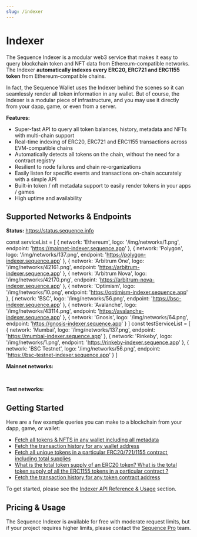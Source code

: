 ```yaml
---
slug: /indexer
---
```


# Indexer

The Sequence Indexer is a modular web3 service that makes it easy to query blockchain token
and NFT data from Ethereum-compatible networks. The Indexer **automatically indexes every
ERC20, ERC721 and ERC1155 token** from Ethereum-compatible chains. 

In fact, the Sequence Wallet uses the Indexer behind the scenes so it can seamlessly
render all token information in any wallet. But of course, the Indexer is a modular piece
of infrastructure, and you may use it directly from your dapp, game, or even from
a server.

**Features:**
* Super-fast API to query all token balances, history, metadata and NFTs with multi-chain support
* Real-time indexing of ERC20, ERC721 and ERC1155 transactions across EVM-compatible chains
* Automatically detects all tokens on the chain, without the need for a contract registry
* Resilient to node failures and chain re-organizations
* Easily listen for specific events and transactions on-chain accurately with a simple API
* Built-in token / nft metadata support to easily render tokens in your apps / games
* High uptime and availability


## Supported Networks & Endpoints

**Status:** https://status.sequence.info

const serviceList = [
  { network: 'Ethereum', logo: '/img/networks/1.png', endpoint: 'https://mainnet-indexer.sequence.app' },
  { network: 'Polygon', logo: '/img/networks/137.png', endpoint: 'https://polygon-indexer.sequence.app' },
  { network: 'Arbitrum One', logo: '/img/networks/42161.png', endpoint: 'https://arbitrum-indexer.sequence.app' },
  { network: 'Arbitrum Nova', logo: '/img/networks/42170.png', endpoint: 'https://arbitrum-nova-indexer.sequence.app' },
  { network: 'Optimism', logo: '/img/networks/10.png', endpoint: 'https://optimism-indexer.sequence.app' },
  { network: 'BSC', logo: '/img/networks/56.png', endpoint: 'https://bsc-indexer.sequence.app' },
  { network: 'Avalanche', logo: '/img/networks/43114.png', endpoint: 'https://avalanche-indexer.sequence.app' },
  { network: 'Gnosis', logo: '/img/networks/64.png', endpoint: 'https://gnosis-indexer.sequence.app' }
]
const testServiceList = [
  { network: 'Mumbai', logo: '/img/networks/137.png', endpoint: 'https://mumbai-indexer.sequence.app' },
  { network: 'Rinkeby', logo: '/img/networks/1.png', endpoint: 'https://rinkeby-indexer.sequence.app' },
  { network: 'BSC Testnet', logo: '/img/networks/56.png', endpoint: 'https://bsc-testnet-indexer.sequence.app' }
]

**Mainnet networks:**

<SequenceServiceList serviceName="Indexer" serviceList={serviceList} />

<br />

**Test networks:**
<SequenceServiceList serviceName="Indexer" serviceList={testServiceList} />


## Getting Started

Here are a few example queries you can make to a blockchain from your dapp, game, or wallet: 

* [Fetch all tokens & NFTS in any wallet including all metadata](/indexer/api#fetch-all-tokens--nfts-in-any-wallet)
* [Fetch the transaction history for any wallet address](/indexer/api#fetch-the-transaction-history-for-any-wallet-address)
* [Fetch all unique tokens in a particular ERC20/721/1155 contract, including total supplies](/indexer/api#fetch-all-unique-tokens-in-a-particular-erc207211155-contract-including-total-supplies)
* [What is the total token supply of an ERC20 token? What is the total token supply of
all the ERC1155 tokens in a particular contract ?](/indexer/api#fetch-all-unique-tokens-in-a-particular-erc207211155-contract-including-total-supplies)
* [Fetch the transaction history for any token contract address](/indexer/api#fetch-the-transaction-history-for-any-token-contract-address)

To get started, please see the [Indexer API Reference & Usage](/indexer/api) section.


## Pricing & Usage

The Sequence Indexer is available for free with moderate request limits, but if your project
requires higher limits, please contact the [Sequence Pro](https://pro.sequence.xyz) team.

